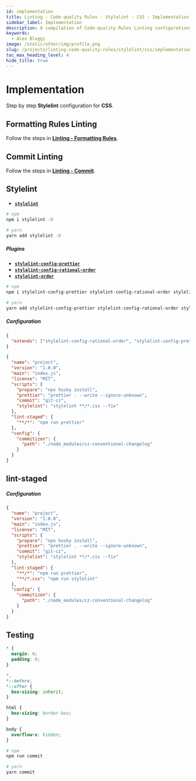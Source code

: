 ```yaml
---
id: implementation
title: Linting - Code-quality Rules · Stylelint · CSS · Implementation
sidebar_label: Implementation
description: A compilation of Code-quality Rules Linting configurations.
keywords:
  - Alex Bleggi
image: /static/other/img/profile.png
slug: /projects/linting-code-quality-rules/stylelint/css/implementation
toc_max_heading_level: 4
hide_title: true
---
```



# Implementation

Step by step **Stylelint** configuration for **CSS**.

## Formatting Rules Linting

Follow the steps in **[Linting - Formatting Rules](/docs/projects/linting-formatting-rules/implementation)**.

## Commit Linting

Follow the steps in **[Linting - Commit](/docs/projects/linting-commit/implementation)**.

## Stylelint

- **[`stylelint`](https://www.npmjs.com/package/stylelint)**

```bash
# npm
npm i stylelint -D

# yarn
yarn add stylelint -D
```

##### Plugins

- **[`stylelint-config-prettier`](https://www.npmjs.com/package/stylelint-config-prettier)**
- **[`stylelint-config-rational-order`](https://www.npmjs.com/package/stylelint-config-rational-order)**
- **[`stylelint-order`](https://www.npmjs.com/package/stylelint-order)**

```bash
# npm
npm i stylelint-config-prettier stylelint-config-rational-order stylelint-order -D

# yarn
yarn add stylelint-config-prettier stylelint-config-rational-order stylelint-order -D
```

##### Configuration

```json title=".stylelintrc.json"
{
  "extends": ["stylelint-config-rational-order", "stylelint-config-prettier"]
}
```

```json {10} title="package.json"
{
  "name": "project",
  "version": "1.0.0",
  "main": "index.js",
  "license": "MIT",
  "scripts": {
    "prepare": "npx husky install",
    "prettier": "prettier . --write --ignore-unknown",
    "commit": "git-cz",
    "stylelint": "stylelint **/*.css --fix"
  },
  "lint-staged": {
    "**/*": "npm run prettier"
  },
  "config": {
    "commitizen": {
      "path": "./node_modules/cz-conventional-changelog"
    }
  }
}
```

## lint-staged

##### Configuration

```json {14} title="package.json"
{
  "name": "project",
  "version": "1.0.0",
  "main": "index.js",
  "license": "MIT",
  "scripts": {
    "prepare": "npx husky install",
    "prettier": "prettier . --write --ignore-unknown",
    "commit": "git-cz",
    "stylelint": "stylelint **/*.css --fix"
  },
  "lint-staged": {
    "**/*": "npm run prettier",
    "**/*.css": "npm run stylelint"
  },
  "config": {
    "commitizen": {
      "path": "./node_modules/cz-conventional-changelog"
    }
  }
}
```

## Testing

```css title="src/index.css"
* {
  margin: 0;
  padding: 0;
}

*,
*::before,
*::after {
  box-sizing: inherit;
}

html {
  box-sizing: border-box;
}

body {
  overflow-x: hidden;
}
```

```bash
# npm
npm run commit

# yarn
yarn commit
```
